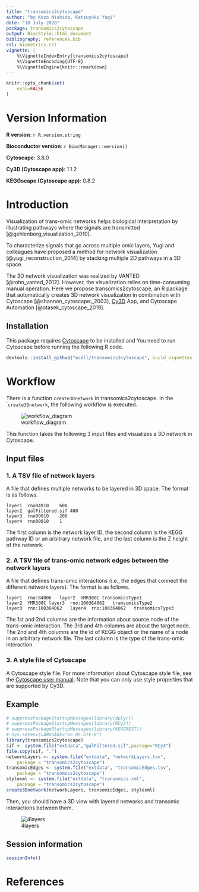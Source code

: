 ```yaml
---
title: "transomics2cytoscape"
author: "by Kozo Nishida, Katsuyuki Yugi"
date: "10 July 2020"
package: transomics2cytoscape
output: BiocStyle::html_document
bibliography: references.bib
csl: biometrics.csl
vignette: |
    %\VignetteIndexEntry{transomics2cytoscape}
    %\VignetteEncoding{UTF-8}
    %\VignetteEngine{knitr::rmarkdown}
---
```


```r
knitr::opts_chunk$set(
    eval=FALSE
)
```

# Version Information

**R version**: `r R.version.string`

**Bioconductor version**: `r BiocManager::version()`

**Cytoscape**: 3.8.0

**Cy3D (Cytoscape app)**: 1.1.2

**KEGGscape (Cytoscape app)**: 0.8.2

# Introduction

Visualization of trans-omic networks helps biological interpretation by
illustrating pathways where the signals are transmitted
[@gehlenborg_visualization_2010].

To characterize signals that go across multiple omic layers, Yugi and
colleagues have proposed a method for network visualization
[@yugi_reconstruction_2014] by stacking multiple 2D pathways in a 3D space.

The 3D network visualization was realized by VANTED [@rohn_vanted_2012].
However, the visualization relies on time-consuming manual operation.
Here we propose transomics2cytoscape, an R package that automatically creates
3D network visualization in combination with
Cytoscape [@shannon_cytoscape:_2003],
[Cy3D](http://apps.cytoscape.org/apps/cy3d) App, and
Cytoscape Automation [@otasek_cytoscape_2019].


## Installation

This package requires [Cytoscape](https://cytoscape.org/) to be installed and
You need to run Cytoscape before running the following R code.

```r
devtools::install_github("ecell/transomics2cytoscape", build_vignettes = TRUE)
```

# Workflow

There is a function `create3Dnetwork` in transomics2cytoscape.
In the ``create3Dnetwork`, the following workflow is executed.

![workflow_diagram](../man/figures/workflow_diagram.jpg)

This function takes the following 3 input files and visualizes a 3D network
in Cytoscape.

## Input files

### 1. A TSV file of network layers

A file that defines multiple networks to be layered in 3D space.
The format is as follows.

```
layer1  rno04910    600
layer2  galFiltered.sif 400
layer3  rno00010    200
layer4  rno00010    1
```

The first column is the network layer ID,
the second column is the KEGG pathway ID or an arbitrary network file,
and the last column is the Z height of the network.

### 2. A TSV file of trans-omic network edges between the network layers

A file that defines trans-omic interactions
(i.e., the edges that connect the different network layers).
The format is as follows.

```
layer1  rno:84006   layer2  YMR300C transomicsType1
layer2  YMR300C layer3  rno:100364062   transomicsType2
layer3  rno:100364062   layer4  rno:100364062   transomicsType3
```

The 1st and 2nd columns are the information about source node of
the trans-omic interaction.
The 3rd and 4th columns are about the target node.
The 2nd and 4th columns are the id of KEGG object or the name of
a node in an arbitrary network file.
The last column is the type of the trans-omic interaction.

### 3. A style file of Cytoscape

A Cytoscape style file.
For more information about Cytoscape style file, see the
[Cytoscape user manual](http://manual.cytoscape.org/en/stable/Styles.html).
Note that you can only use style properties that are supported by Cy3D.

## Example

```r
# suppressPackageStartupMessages(library(dplyr))
# suppressPackageStartupMessages(library(RCy3))
# suppressPackageStartupMessages(library(KEGGREST))
# Sys.setenv(LANGUAGE="en_US.UTF-8") 
library(transomics2cytoscape)
sif <- system.file("extdata","galFiltered.sif",package="RCy3")
file.copy(sif, ".")
networkLayers <- system.file("extdata", "networkLayers.tsv",
    package = "transomics2cytoscape")
transomicEdges <- system.file("extdata", "transomicEdges.tsv",
    package = "transomics2cytoscape")
stylexml <- system.file("extdata", "transomics.xml",
    package = "transomics2cytoscape")
create3Dnetwork(networkLayers, transomicEdges, stylexml)
```

Then, you should have a 3D view with layered networks and transomic
interactions between them.

![4layers](../man/figures/4layers.jpg)


## Session information {.unnumbered}

```r
sessionInfo()
```

# References
